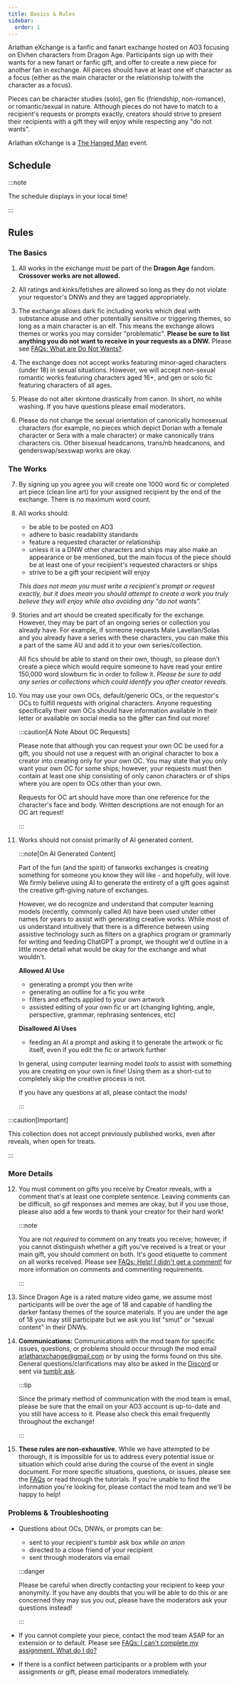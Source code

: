 ```yaml
---
title: Basics & Rules
sidebar:
  order: 1
---
```



Arlathan eXchange is a fanfic and fanart exchange hosted on AO3 focusing on
Elvhen characters from Dragon Age. Participants sign up with their wants for a
new fanart or fanfic gift, and offer to create a new piece for another fan in
exchange. All pieces should have at least one elf character as a focus (either
as the main character or the relationship to/with the character as a focus).

Pieces can be character studies (solo), gen fic (friendship, non-romance), or
romantic/sexual in nature. Although pieces do not have to match to a recipient's
requests or prompts exactly, creators should strive to present their recipients
with a gift they will enjoy while respecting any "do not wants".

Arlathan eXchange is a [The Hanged Man](https://thehangedman.club) event.

## Schedule

:::note

The schedule displays in your local time!

:::

<Schedule client:load />

## Rules

### The Basics

1. All works in the exchange must be part of the **Dragon Age** fandom.
   **Crossover works are not allowed.**

2. All ratings and kinks/fetishes are allowed so long as they do not violate
   your requestor's DNWs and they are tagged appropriately.

3. The exchange allows dark fic including works which deal with substance abuse
   and other potentially sensitive or triggering themes, so long as a main
   character is an elf. This means the exchange allows themes or works you may
   consider "problematic". **Please be sure to list anything you do not want to
   receive in your requests as a DNW.** Please see
   [FAQs: What are Do Not Wants?](/info/faqs/#what-are-do-not-wants-dnws).

4. The exchange does not accept works featuring minor-aged characters (under 18)
   in sexual situations. However, we will accept non-sexual romantic works
   featuring characters aged 16+, and gen or solo fic featuring characters of
   all ages.

5. Please do not alter skintone drastically from canon. In short, no white
   washing. If you have questions please email moderators.

6. Please do not change the sexual orientation of canonically homosexual
   characters (for example, no pieces which depict Dorian with a female
   character or Sera with a male character) or make canonically trans characters
   cis. Other bisexual headcanons, trans/nb headcanons, and genderswap/sexswap
   works are okay.

### The Works

7.  By signing up you agree you will create one 1000 word fic or completed art
    piece (clean line art) for your assigned recipient by the end of the
    exchange. There is no maximum word count.

8.  All works should:

    - be able to be posted on AO3
    - adhere to basic readability standards
    - feature a requested character or relationship
    - unless it is a DNW other characters and ships may also make an appearance
      or be mentioned, but the main focus of the piece should be at least one of
      your recipient's requested characters or ships
    - strive to be a gift your recipient will enjoy

    _This does not mean you must write a recipient's prompt or request exactly,
    but it does mean you should attempt to create a work you truly believe they
    will enjoy while also avoiding any "do not wants"._

9.  Stories and art should be created specifically for the exchange. However,
    they may be part of an ongoing series or collection you already have. For
    example, if someone requests Male Lavellan/Solas and you already have a
    series with these characters, you can make this a part of the same AU and
    add it to your own series/collection.

    All fics should be able to stand on their own, though, so please don't
    create a piece which would require someone to have read your entire 150,000
    word slowburn fic in order to follow it. _Please be sure to add any series
    or collections which could identify you after creator reveals._

10. You may use your own OCs, default/generic OCs, or the requestor's OCs to
    fulfill requests with original characters. Anyone requesting specifically
    their own OCs should have information available in their letter or available
    on social media so the gifter can find out more!

    :::caution[A Note About OC Requests]

    Please note that although you can request your own OC be used for a gift,
    you should not use a request with an original character to box a creator
    into creating only for your own OC. You may state that you only want your
    own OC for some ships; however, your requests must then contain at least one
    ship consisting of only canon characters or of ships where you are open to
    OCs other than your own.

    Requests for OC art should have more than one reference for the character's
    face and body. Written descriptions are not enough for an OC art request!

    :::

11. Works should not consist primarily of AI generated content.

    :::note[On AI Generated Content]

    Part of the fun (and the spirit) of fanworks exchanges is creating something
    for someone you know they will like - and hopefully, will love. We firmly
    believe using AI to generate the entirety of a gift goes against the
    creative gift-giving nature of exchanges.

    However, we do recognize and understand that computer learning models
    (recently, commonly called AI) have been used under other names for years to
    assist with generating creative works. While most of us understand
    intuitively that there is a difference between using assistive technology
    such as filters on a graphics program or grammarly for writing and feeding
    ChatGPT a prompt, we thought we'd outline in a little more detail what would
    be okay for the exchange and what wouldn't.

    **Allowed AI Use**

    - generating a prompt you then write
    - generating an outline for a fic you write
    - filters and effects applied to your own artwork
    - assisted editing of your own fic or art (changing lighting, angle,
      perspective, grammar, rephrasing sentences, etc)

    **Disallowed AI Uses**

    - feeding an AI a prompt and asking it to generate the artwork or fic
      itself, even if you edit the fic or artwork further

    In general, using computer learning model _tools_ to assist with something
    you are creating on your own is fine! Using them as a short-cut to
    completely skip the creative process is not.

    If you have any questions at all, please contact the mods!

    :::

:::caution[Important]

This collection does not accept previously published works, even after reveals,
when open for treats.

:::

### More Details

12. You must comment on gifts you receive by Creator reveals, with a comment
    that's at least one complete sentence. Leaving comments can be difficult, so
    gif responses and memes are okay, but if you use those, please also add a
    few words to thank your creator for their hard work!

    :::note

    You are not _required_ to comment on any treats you receive; however, if you
    cannot distinguish whether a gift you've received is a treat or your main
    gift, you should comment on both. It's good etiquette to comment on all
    works received. Please see
    [FAQs: Help! I didn't get a comment!](/info/faqs/#help-i-didnt-get-a-comment)
    for more information on comments and commenting requirements.

    :::

13. Since Dragon Age is a rated mature video game, we assume most participants
    will be over the age of 18 and capable of handling the darker fantasy themes
    of the source materials. If you are under the age of 18 you may still
    participate but we ask you list "smut" or "sexual content" in their DNWs.

14. **Communications:** Communications with the mod team for specific issues,
    questions, or problems should occur through the mod email
    arlathanxchange@gmail.com or by using the forms found on this site. General
    questions/clarifications may also be asked in the
    [Discord](https://discord.gg/F73NDYMeGC) or sent via
    [tumblr ask](https://arlathanxchange.tumblr.com/ask).

    :::tip

    Since the primary method of communication with the mod team is email, please
    be sure that the email on your AO3 account is up-to-date and you still have
    access to it. Please also check this email frequently throughout the
    exchange!

    :::

15. **These rules are non-exhaustive.** While we have attempted to be thorough,
    it is impossible for us to address every potential issue or situation which
    could arise during the course of the event in single document. For more
    specific situations, questions, or issues, please see the [FAQs](/info/faqs)
    or read through the tutorials. If you're unable to find the information
    you're looking for, please contact the mod team and we'll be happy to help!

### Problems & Troubleshooting

- Questions about OCs, DNWs, or prompts can be:

  - sent to your recipient's tumblr ask box _while on anon_
  - directed to a close friend of your recipient
  - sent through moderators via email

  :::danger

  Please be careful when directly contacting your recipient to keep your
  anonymity. If you have any doubts that you will be able to do this or are
  concerned they may sus you out, please have the moderators ask your questions
  instead!

  :::

- If you cannot complete your piece, contact the mod team ASAP for an extension
  or to default. Please see
  [FAQs: I can't complete my assignment. What do I do?](/info/faqs/#i-cant-complete-my-assignment-what-do-i-do)

- If there is a conflict between participants or a problem with your assignments
  or gift, please email moderators immediately.
